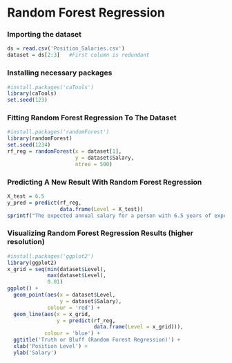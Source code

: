 # Random Forest Regression 

### Importing the dataset
```r
ds = read.csv('Position_Salaries.csv')
dataset = ds[2:3]   #First column is redundant 
```


### Installing necessary packages
```r
#install.packages('caTools')
library(caTools)
set.seed(123)
```


### Fitting Random Forest Regression To The Dataset
```r
#install.packages('randomForest')
library(randomForest)
set.seed(1234)
rf_reg = randomForest(x = dataset[1],
                      y = dataset$Salary,
                      ntree = 500)
```


### Predicting A New Result With Random Forest Regression
```r
X_test = 6.5 
y_pred = predict(rf_reg, 
                 data.frame(Level = X_test))
sprintf("The expected annual salary for a person with 6.5 years of experience (in USD): %.2f", y_pred)
```


### Visualizing Random Forest Regression Results (higher resolution)
```r
#install.packages('ggplot2')
library(ggplot2)
x_grid = seq(min(dataset$Level), 
             max(dataset$Level),
             0.01)
ggplot() +
  geom_point(aes(x = dataset$Level,
                 y = dataset$Salary),
             colour = 'red') +
  geom_line(aes(x = x_grid,
                y = predict(rf_reg, 
                            data.frame(Level = x_grid))),
            colour = 'blue') + 
  ggtitle('Truth or Bluff (Random Forest Regression)') + 
  xlab('Position Level') +
  ylab('Salary') 
```
